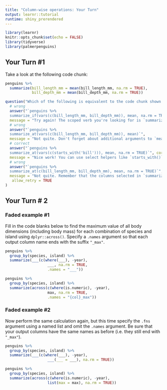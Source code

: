 ```yaml
---
title: "Column-wise operations: Your Turn"
output: learnr::tutorial
runtime: shiny_prerendered
---
```


```r
library(learnr)
knitr::opts_chunk$set(echo = FALSE)
library(tidyverse)
library(palmerpenguins)
```


## Your Turn #1

Take a look at the following code chunk:

```r
penguins %>% 
  summarize(bill_length_mm = mean(bill_length_mm, na.rm = TRUE),
            bill_depth_mm = mean(bill_depth_mm, na.rm = TRUE))
```


```r
question("Which of the following is equivalent to the code chunk shown above?",
  # wrong
  answer("`penguins %>% 
  summarize_if(vars(c(bill_length_mm, bill_depth_mm)), mean, na.rm = TRUE)`", 
  message = "Try again! The scoped verb you're looking for is `summarize_at()`"),
  # wrong
  answer("`penguins %>% 
  summarize_at(vars(c(bill_length_mm, bill_depth_mm)), mean)`",
  message = "Not quite. Don't forget about additional arguments to `mean()` that must be passed through with `...`"),
  # correct
  answer("`penguins %>% 
  summarize_at(vars(c(starts_with('bill'))), mean, na.rm = TRUE)`", correct = TRUE,
  message = "Nice work! You can use select helpers like `starts_with()` or `contains()` when selecting columns"),
  # wrong
  answer("`penguins %>% 
  summarize_at(c(bill_length_mm, bill_depth_mm), mean, na.rm = TRUE)`",
  message = "Not quite. Remember that the columns selected in `summarize_at()` must be wrapped inside `vars()`"),
   allow_retry = TRUE
)
```

## Your Turn # 2

### Faded example #1

Fill in the code blanks below to find the maximum value of all body dimensions (including body mass) for each combination of species and island using `dplyr::across()`. Specify a `.names` argument so that each output column name ends with the suffix `"_max"`.

```r
penguins %>% 
  group_by(species, island) %>% 
  summarize(___(c(where(___), -year), 
                   ___, na.rm = TRUE, 
                   .names = "___"))
```


```r
penguins %>% 
  group_by(species, island) %>% 
  summarize(across(c(where(is.numeric), -year), 
                   max, na.rm = TRUE, 
                   .names = "{col}_max"))
```

### Faded example #2

Now perform the same calculation again, but this time specify the `.fns` argument using a named list and omit the `.names` argument. Be sure that your output columns have the same names as before (i.e. they still end with `"_max"`).

```r

penguins %>% 
  group_by(species, island) %>% 
  summarize(___(c(where(___), -year), 
                   ___(___ = ___), na.rm = TRUE))

```


```r
penguins %>% 
  group_by(species, island) %>% 
  summarize(across(c(where(is.numeric), -year), 
                   list(max = max), na.rm = TRUE))
```
